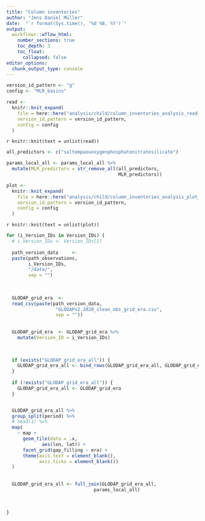 ```yaml
---
title: "Column inventories"
author: "Jens Daniel Müller"
date:  "`r format(Sys.time(), '%d %B, %Y')`"
output: 
  workflowr::wflow_html:
    number_sections: true
    toc_depth: 3
    toc_float:
      collapsed: false
editor_options:
  chunk_output_type: console
---
```


```r

version_id_pattern <- "g"
config <- "MLR_basins"

```




```r


read <-
  knitr::knit_expand(
    file = here::here("analysis/child/column_inventories_analysis_read_data.Rmd"),
    version_id_pattern = version_id_pattern,
    config = config
  )


```

`r knitr::knit(text = unlist(read))`

```r

all_predictors <- c("saltempaouoxygenphosphatenitratesilicate")

params_local_all <- params_local_all %>%
  mutate(MLR_predictors = str_remove_all(all_predictors,
                                         MLR_predictors))


```

```r


plot <-
  knitr::knit_expand(
    file = here::here("analysis/child/column_inventories_analysis_plot_data.Rmd"),
    version_id_pattern = version_id_pattern,
    config = config
  )


```

`r knitr::knit(text = unlist(plot))`


```r

for (i_Version_IDs in Version_IDs) {
  # i_Version_IDs <- Version_IDs[1]
  
  path_version_data     <-
  paste(path_observations,
        i_Version_IDs,
        "/data/",
        sep = "")
  
 
  
  GLODAP_grid_era  <-
  read_csv(paste(path_version_data,
                  "GLODAPv2.2020_clean_obs_grid_era.csv",
                  sep = ""))
 
  
  GLODAP_grid_era  <- GLODAP_grid_era %>% 
    mutate(Version_ID = i_Version_IDs)
  
 

  if (exists("GLODAP_grid_era_all")) {
    GLODAP_grid_era_all <- bind_rows(GLODAP_grid_era_all, GLODAP_grid_era)
  }
  
  if (!exists("GLODAP_grid_era_all")) {
    GLODAP_grid_era_all <- GLODAP_grid_era
  }


  GLODAP_grid_era_all %>%
  group_split(period) %>%
  # head(1) %>%
  map(
    ~ map +
      geom_tile(data = .x,
             aes(lon, lat)) +
      facet_grid(gap_filling ~ era) +
      theme(axis.text = element_blank(),
            axis.ticks = element_blank())
  )
  
  
  GLODAP_grid_era_all <- full_join(GLODAP_grid_era_all,
                                params_local_all)
  
  
   
}

```

